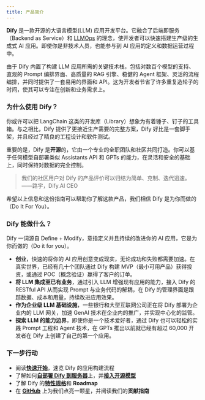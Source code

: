 ```yaml
---
title: 产品简介
---
```


**Dify** 是一款开源的大语言模型(LLM) 应用开发平台。它融合了后端即服务（Backend as Service）和 [LLMOps](learn-more/extended-reading/what-is-llmops) 的理念，使开发者可以快速搭建生产级的生成式 AI 应用。即使你是非技术人员，也能参与到 AI 应用的定义和数据运营过程中。

由于 Dify 内置了构建 LLM 应用所需的关键技术栈，包括对数百个模型的支持、直观的 Prompt 编排界面、高质量的 RAG 引擎、稳健的 Agent 框架、灵活的流程编排，并同时提供了一套易用的界面和 API。这为开发者节省了许多重复造轮子的时间，使其可以专注在创新和业务需求上。

### 为什么使用 Dify？

你或许可以把 LangChain 这类的开发库（Library）想象为有着锤子、钉子的工具箱。与之相比，Dify 提供了更接近生产需要的完整方案，Dify 好比是一套脚手架，并且经过了精良的工程设计和软件测试。

重要的是，Dify 是**开源**的，它由一个专业的全职团队和社区共同打造。你可以基于任何模型自部署类似 Assistants API 和 GPTs 的能力，在灵活和安全的基础上，同时保持对数据的完全控制。

> 我们的社区用户对 Dify 的产品评价可以归结为简单、克制、迭代迅速。\
> ——路宇，Dify.AI CEO

希望以上信息和这份指南可以帮助你了解这款产品，我们相信 Dify 是为你而做的（Do It For You）。

### Dify 能做什么？

<Info>
Dify 一词源自 Define + Modify，意指定义并且持续的改进你的 AI 应用，它是为你而做的（Do it for you）。
</Info>

* **创业**，快速的将你的 AI 应用创意变成现实，无论成功和失败都需要加速。在真实世界，已经有几十个团队通过 Dify 构建 MVP（最小可用产品）获得投资，或通过 POC（概念验证）赢得了客户的订单。
* **将 LLM 集成至已有业务**，通过引入 LLM 增强现有应用的能力，接入 Dify 的 RESTful API 从而实现 Prompt 与业务代码的解耦，在 Dify 的管理界面是跟踪数据、成本和用量，持续改进应用效果。
* **作为企业级 LLM 基础设施**，一些银行和大型互联网公司正在将 Dify 部署为企业内的 LLM 网关，加速 GenAI 技术在企业内的推广，并实现中心化的监管。
* **探索 LLM 的能力边界**，即使你是一个技术爱好者，通过 Dify 也可以轻松的实践 Prompt 工程和 Agent 技术，在 GPTs 推出以前就已经有超过 60,000 开发者在 Dify 上创建了自己的第一个应用。

### 下一步行动

* 阅读[**快速开始**](guides/application-orchestrate/creating-an-application/readme)，速览 Dify 的应用构建流程
* 了解如何[**自部署 Dify 到服务器**](getting-started/install-self-hosted/)上，并[**接入开源模型**](guides/model-configuration/)
* 了解 Dify 的[**特性规格**](getting-started/readme/features-and-specifications)和 **Roadmap**
* 在 [**GitHub**](https://github.com/langgenius/dify) 上为我们点亮一颗星，并阅读我们的**贡献指南**
